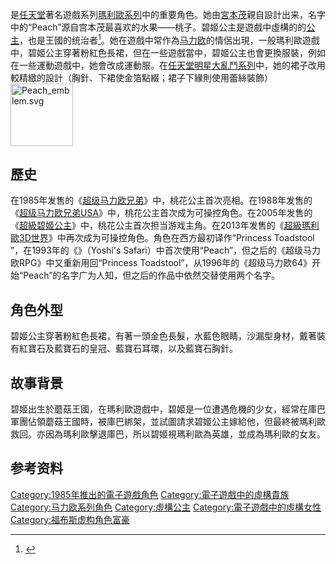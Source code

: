 {{noteTA
|T=zh-hk:碧姬公主;zh-tw:碧姬公主;zh-cn:桃花公主;
|G1=Games
|G2=Nintendo
}}
{{Infobox character
| color = #F6B1D0
| name = {{lang|zh|碧姬公主}}
| image = PeachNSMBW.jpg
| caption = 《[[新超级马力欧兄弟Wii|新 超级馬利歐兄弟Wii]]》中的碧姬公主
| series = [[瑪利歐系列|瑪利歐系列]]
| first = 《[[超级马力欧兄弟|超级马力欧兄弟]]》（1985）
| creator = [[宫本茂|宫本茂]]
| artist = 宫本茂<br />[[小田部羊一|小田部羊一]]
| voice = {{ubl
|'''日语：'''
|山瀨麻美（超級瑪利奧兄弟：碧姬公主救出大作戰！）<br/>遠藤美彌子（''OVA trilogy''）<br />向井真理子（''[[Satellaview|Satellaview]]系列''）<br/>上月亞少子/春花亞少子（[[马里奥赛车64|马力欧赛车64]]）
|'''英语：'''
|'''電子遊戲'''<br/>喬瑟琳·本福特（[[馬利歐旅店|馬利歐旅店]]）<br/>萊斯莉·斯旺（1996，2004，2007）<ref>{{IMDb name|0841604|Leslie Swan}}</ref><br/>上月亞少子/春花亞少子（1998–1999）<ref>{{IMDb name|1894418|上月亞少子/春花亞少子}}</ref><br/>[[珍·泰勒|珍·泰勒]] （1999–2008）<ref>{{IMDb name|1071768|Jen Taylor}}</ref><br/>妮可·米爾斯 （2005–2006）<ref>{{IMDb name|2109640|Nicole Mills}}</ref><br/>薩曼莎·凱莉 （2007年至今）<br />'''動畫片'''<br/>[[珍妮·艾麗雅斯|珍妮·艾麗雅斯]] （1989–1990）<br/>[[特蕾西·摩爾|特蕾西·摩爾]] （1990–1991）<br>'''动画电影'''<br>[[安雅·泰勒-喬伊|安雅·泰勒-喬伊]]（2022年）
}}
| fullname = Princess Peach Toadstool
| species = 人類
| gender = 女
| alias = Princess Toadstool
| title = [[公主|公主]]
| nationality = 蘑菇王國
| occupation = 蘑菇王國的公主和统治者
| fighting_style = [[魔法|魔法]]
| significant_other = [[马力欧_(角色)|马力欧]]
| age = {{Citation needed|大約37歲|time=2022-05-02T04:23:20+00:00}}
| height = {{Citation needed|大約170公分|time=2022-05-02T04:23:20+00:00}}
}}

{{vgname2|碧姬公主|ja=ピーチ姫|en=Princess Peach|hk=tw|tw=碧姬公主|old-hk=碧琪公主|cn=桃花公主|old-cn=碧奇公主}}是[[任天堂|任天堂]]著名遊戲系列[[瑪利歐系列|瑪利歐系列]]中的重要角色。她由[[宮本茂|宮本茂]]親自設計出来，名字中的“Peach”源自宫本茂最喜欢的水果——桃子。碧姬公主是遊戲中虛構的{{le|蘑菇王國|Mushroom Kingdom}}的[[公主|公主]]，也是王國的统治者<ref>{{Cite web|title=How Nintendo's most famous castle changed Mario forever|url=https://www.gamesradar.com/nintendos-most-famous-castle-mario/|access-date=2020-12-12|website=gamesradar|date=2015-07-13|language=en}}</ref>。她在遊戲中常作為[[马力欧_(角色)|马力欧]]的情侶出現，一般瑪利歐遊戲中，碧姬公主穿著粉紅色長裙，但在一些遊戲當中，碧姬公主也會更換服裝，例如在一些運動遊戲中，她會改成運動服。在[[任天堂明星大亂鬥系列|任天堂明星大亂鬥系列]]中，她的裙子改用較精緻的設計（胸針、下裙使金箔點綴；裙子下緣則使用蕾絲裝飾）
[[File:Peach_emblem.svg|100px]]

==歷史==
在1985年发售的《[[超级马力欧兄弟|超级马力欧兄弟]]》中，桃花公主首次亮相。在1988年发售的《[[超级马力欧兄弟USA|超级马力欧兄弟USA]]》中，桃花公主首次成为可操控角色。在2005年发售的《[[超級碧姬公主|超級碧姬公主]]》中，桃花公主首次担当游戏主角。在2013年发售的《[[超級瑪利歐3D世界|超級瑪利歐3D世界]]》中再次成为可操控角色。角色在西方最初译作“Princess Toadstool ”，在1993年的《{{lj|耀西的旅行|ヨッシーのロードハンティング}}》（Yoshi's Safari）中首次使用“Peach”，但之后的《超级马力欧RPG》中又重新用回“Princess Toadstool”，从1996年的《超级马力欧64》开始“Peach”的名字广为人知，但之后的作品中依然交替使用两个名字。

==角色外型==
碧姬公主穿著粉紅色長裙，有著一頭金色長髮，水藍色眼睛，沙漏型身材，戴著裝有紅寶石及藍寶石的皇冠、藍寶石耳環，以及藍寶石胸針。

==故事背景==
碧姬出生於蘑菇王國，在瑪利歐遊戲中，碧姬是一位遭遇危機的少女，經常在庫巴軍團佔領蘑菇王國時，被庫巴綁架，並試圖請求碧姬公主嫁給他，但最終被瑪利歐救回。亦因為瑪利歐擊退庫巴，所以碧姬視瑪利歐為英雄，並成為瑪利歐的女友。

==参考资料==
{{Reflist}}

{{瑪利歐系列}}
{{任天堂明星大亂鬥系列}}
{{福布斯虚构角色富豪榜}} 
{{DEFAULTSORT:Princess Peach}}
[[Category:1985年推出的電子遊戲角色|Category:1985年推出的電子遊戲角色]]
[[Category:電子遊戲中的虛構貴族|Category:電子遊戲中的虛構貴族]]
[[Category:马力欧系列角色|Category:马力欧系列角色]]
[[Category:虛構公主|Category:虛構公主]]
[[Category:電子遊戲中的虛構女性|Category:電子遊戲中的虛構女性]]
[[Category:福布斯虚构角色富豪|Category:福布斯虚构角色富豪]]